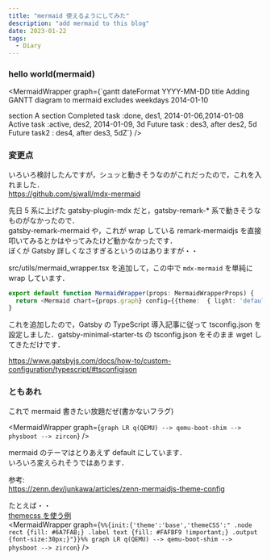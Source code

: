 ```yaml
---
title: "mermaid 使えるようにしてみた"
description: "add mermaid to this blog"
date: 2023-01-22
tags:
  - Diary
---
```


### hello world(mermaid)


<MermaidWrapper graph={`gantt
dateFormat  YYYY-MM-DD
title Adding GANTT diagram to mermaid
excludes weekdays 2014-01-10

section A section
Completed task            :done,    des1, 2014-01-06,2014-01-08
Active task               :active,  des2, 2014-01-09, 3d
Future task               :         des3, after des2, 5d
Future task2               :         des4, after des3, 5dZ`} />


### 変更点

いろいろ検討したんですが，シュッと動きそうなのがこれだったので，これを入れました．  
https://github.com/sjwall/mdx-mermaid

先日 5 系に上げた gatsby-plugin-mdx だと，gatsby-remark-* 系で動きそうなものがなかったので．  
gatsby-remark-mermaid や，これが wrap している remark-mermaidjs を直接叩いてみるとかはやってみたけど動かなかったです．  
ぼくが Gatsby 詳しくなさすぎるというのはありますが・・

src/utils/mermaid_wrapper.tsx を追加して，この中で `mdx-mermaid` を単純に wrap しています．  

```typescript jsx
export default function MermaidWrapper(props: MermaidWrapperProps) {
  return <Mermaid chart={props.graph} config={{theme:  { light: 'default', dark: 'default' }}} />
}
```

これを追加したので，Gatsby の TypeScript 導入記事に従って tsconfig.json を設定しました．gatsby-minimal-starter-ts の tsconfig.json をそのまま wget してきただけです．

https://www.gatsbyjs.com/docs/how-to/custom-configuration/typescript/#tsconfigjson


### ともあれ

これで mermaid 書きたい放題だぜ(書かないフラグ)

<MermaidWrapper graph={`
graph LR
  q(QEMU) --> qemu-boot-shim --> physboot --> zircon
`} />

mermaid のテーマはとりあえず default にしています．  
いろいろ変えられそうではあります．  

参考:  
https://zenn.dev/junkawa/articles/zenn-mermaidjs-theme-config


たとえば・・  
[themecss を使う例](https://zenn.dev/junkawa/articles/zenn-mermaidjs-theme-config#themecss-%E3%82%92%E4%BD%BF%E3%81%86)  
<MermaidWrapper graph={`
%%{init:{'theme':'base','themeCSS':" .node rect {fill: #6A7FAB;} .label text {fill: #FAFBF9 !important;} .output {font-size:30px;}"}}%%
graph LR
  q(QEMU) --> qemu-boot-shim --> physboot --> zircon
`} />
